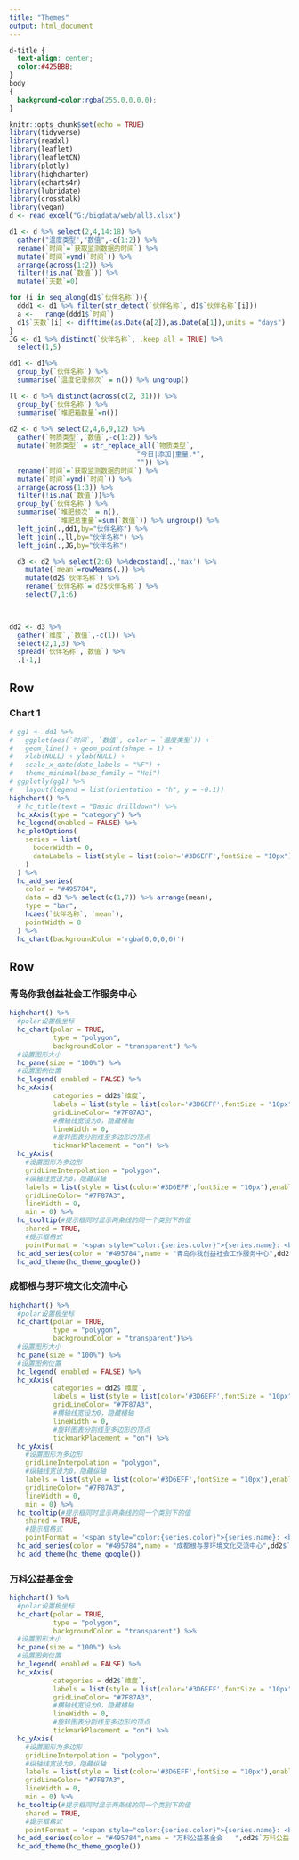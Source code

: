 ---
title: "Themes"
output: html_document
---

```{css, echo=FALSE}
d-title {
  text-align: center;
  color:#425BBB;
}
body
{
  background-color:rgba(255,0,0,0.0);
}
```

```{r setup, include=FALSE}
knitr::opts_chunk$set(echo = TRUE)
library(tidyverse)
library(readxl)
library(leaflet)
library(leafletCN)
library(plotly)
library(highcharter)
library(echarts4r)
library(lubridate)
library(crosstalk)
library(vegan)
d <- read_excel("G:/bigdata/web/all3.xlsx")

d1 <- d %>% select(2,4,14:18) %>% 
  gather("温度类型","数值",-c(1:2)) %>% 
  rename(`时间`=`获取监测数据的时间`) %>% 
  mutate(`时间`=ymd(`时间`)) %>% 
  arrange(across(1:2)) %>% 
  filter(!is.na(`数值`)) %>% 
  mutate(`天数`=0) 

for (i in seq_along(d1$`伙伴名称`)){
  ddd1 <- d1 %>% filter(str_detect(`伙伴名称`, d1$`伙伴名称`[i]))
  a <-   range(ddd1$`时间`) 
  d1$`天数`[i] <- difftime(as.Date(a[2]),as.Date(a[1]),units = "days")
}
JG <- d1 %>% distinct(`伙伴名称`, .keep_all = TRUE) %>% 
  select(1,5)

dd1 <- d1%>% 
  group_by(`伙伴名称`) %>%
  summarise(`温度记录频次` = n()) %>% ungroup() 

ll <- d %>% distinct(across(c(2, 31))) %>% 
  group_by(`伙伴名称`) %>% 
  summarise(`堆肥箱数量`=n())
                  
d2 <- d %>% select(2,4,6,9,12) %>% 
  gather(`物质类型`,`数值`,-c(1:2)) %>% 
  mutate(`物质类型` = str_replace_all(`物质类型`,
                                "今日|添加|重量.*",
                                "")) %>% 
  rename(`时间`=`获取监测数据的时间`) %>% 
  mutate(`时间`=ymd(`时间`)) %>% 
  arrange(across(1:3)) %>% 
  filter(!is.na(`数值`))%>% 
  group_by(`伙伴名称`) %>%
  summarise(`堆肥频次` = n(),
            `堆肥总重量`=sum(`数值`)) %>% ungroup() %>% 
  left_join(.,dd1,by="伙伴名称") %>% 
  left_join(.,ll,by="伙伴名称") %>% 
  left_join(.,JG,by="伙伴名称") 

  d3 <- d2 %>% select(2:6) %>%decostand(.,'max') %>% 
    mutate(`mean`=rowMeans(.)) %>% 
    mutate(d2$`伙伴名称`) %>% 
    rename(`伙伴名称`=`d2$伙伴名称`) %>% 
    select(7,1:6)  
    


dd2 <- d3 %>% 
  gather(`维度`,`数值`,-c(1)) %>% 
  select(2,1,3) %>% 
  spread(`伙伴名称`,`数值`) %>% 
  .[-1,]
```

Row {data-height=650}
-------------------------------------

### Chart 1

```{r echo=FALSE, layout="l-page"}
# gg1 <- dd1 %>%
#   ggplot(aes(`时间`, `数值`, color = `温度类型`)) +
#   geom_line() + geom_point(shape = 1) +
#   xlab(NULL) + ylab(NULL) +
#   scale_x_date(date_labels = "%F") +
#   theme_minimal(base_family = "Hei")
# ggplotly(gg1) %>%
#   layout(legend = list(orientation = "h", y = -0.1))
highchart() %>%
  # hc_title(text = "Basic drilldown") %>%
  hc_xAxis(type = "category") %>%
  hc_legend(enabled = FALSE) %>%
  hc_plotOptions(
    series = list(
      boderWidth = 0,
      dataLabels = list(style = list(color='#3D6EFF',fontSize = "10px"),enabled = TRUE)
    )
  ) %>%
  hc_add_series(
    color = "#495784",
    data = d3 %>% select(c(1,7)) %>% arrange(mean),
    type = "bar",
    hcaes(`伙伴名称`, `mean`),
    pointWidth = 8
  ) %>% 
  hc_chart(backgroundColor ='rgba(0,0,0,0)')
```


Row {data-height=350}
-------------------------------------
   
### 青岛你我创益社会工作服务中心

```{r echo=FALSE,fig.show='hold',fig.align='center'  }
highchart() %>%
  #polar设置极坐标
  hc_chart(polar = TRUE,
           type = "polygon",
           backgroundColor = "transparent") %>%
  #设置图形大小
  hc_pane(size = "100%") %>%
  #设置图例位置
  hc_legend( enabled = FALSE) %>% 
  hc_xAxis(
           categories = dd2$`维度`,
           labels = list(style = list(color='#3D6EFF',fontSize = "10px"),enabled=TRUE),
           gridLineColor= "#7F87A3",
           #横轴线宽设为0，隐藏横轴
           lineWidth = 0,
           #旋转图表分割线至多边形的顶点
           tickmarkPlacement = "on") %>%
  hc_yAxis(
    #设置图形为多边形
    gridLineInterpolation = "polygon",
    #纵轴线宽设为0，隐藏纵轴
    labels = list(style = list(color='#3D6EFF',fontSize = "10px"),enabled=TRUE),
    gridLineColor= "#7F87A3",
    lineWidth = 0,
    min = 0) %>%
  hc_tooltip(#提示框同时显示两条线的同一个类别下的值
    shared = TRUE,
    #提示框格式
    pointFormat = '<span style="color:{series.color}">{series.name}: <b>{point.y:,.0f}</b><br/>')%>%
  hc_add_series(color = "#495784",name = "青岛你我创益社会工作服务中心",dd2$`青岛你我创益社会工作服务中心`) %>%
  hc_add_theme(hc_theme_google()) 
```

### 成都根与芽环境文化交流中心

```{r 02,echo=FALSE, layout="l-page",fig.height=6}
highchart() %>%
  #polar设置极坐标
  hc_chart(polar = TRUE,
           type = "polygon",
           backgroundColor = "transparent")%>%
  #设置图形大小
  hc_pane(size = "100%") %>%
  #设置图例位置
  hc_legend( enabled = FALSE) %>% 
  hc_xAxis(
           categories = dd2$`维度`,
           labels = list(style = list(color='#3D6EFF',fontSize = "10px"),enabled=TRUE),
           gridLineColor= "#7F87A3",
           #横轴线宽设为0，隐藏横轴
           lineWidth = 0,
           #旋转图表分割线至多边形的顶点
           tickmarkPlacement = "on") %>%
  hc_yAxis(
    #设置图形为多边形
    gridLineInterpolation = "polygon",
    #纵轴线宽设为0，隐藏纵轴
    labels = list(style = list(color='#3D6EFF',fontSize = "10px"),enabled=TRUE),
    gridLineColor= "#7F87A3",
    lineWidth = 0,
    min = 0) %>%
  hc_tooltip(#提示框同时显示两条线的同一个类别下的值
    shared = TRUE,
    #提示框格式
    pointFormat = '<span style="color:{series.color}">{series.name}: <b>{point.y:,.0f}</b><br/>')%>%
  hc_add_series(color = "#495784",name = "成都根与芽环境文化交流中心",dd2$`成都根与芽环境文化交流中心`) %>%
  hc_add_theme(hc_theme_google()) 
```

### 万科公益基金会

```{r 03,echo=FALSE, layout="l-page",fig.height=6}
highchart() %>%
  #polar设置极坐标
  hc_chart(polar = TRUE,
           type = "polygon",
           backgroundColor = "transparent") %>% 
  #设置图形大小
  hc_pane(size = "100%") %>%
  #设置图例位置
  hc_legend( enabled = FALSE) %>% 
  hc_xAxis(
           categories = dd2$`维度`,
           labels = list(style = list(color='#3D6EFF',fontSize = "10px"),enabled=TRUE),
           gridLineColor= "#7F87A3",
           #横轴线宽设为0，隐藏横轴
           lineWidth = 0,
           #旋转图表分割线至多边形的顶点
           tickmarkPlacement = "on") %>%
  hc_yAxis(
    #设置图形为多边形
    gridLineInterpolation = "polygon",
    #纵轴线宽设为0，隐藏纵轴
    labels = list(style = list(color='#3D6EFF',fontSize = "10px"),enabled=TRUE),
    gridLineColor= "#7F87A3",
    lineWidth = 0,
    min = 0) %>%
  hc_tooltip(#提示框同时显示两条线的同一个类别下的值
    shared = TRUE,
    #提示框格式
    pointFormat = '<span style="color:{series.color}">{series.name}: <b>{point.y:,.0f}</b><br/>')%>%
  hc_add_series(color = "#495784",name = "万科公益基金会	",dd2$`万科公益基金会`) %>%
  hc_add_theme(hc_theme_google()) 
```

